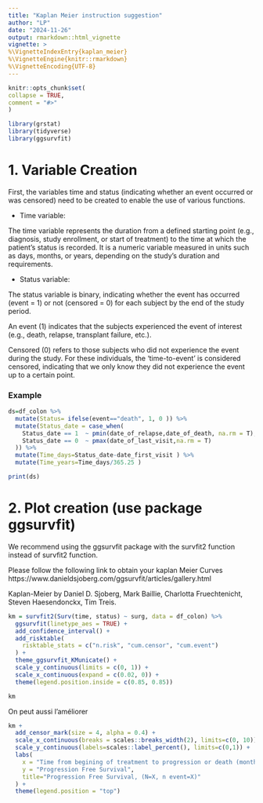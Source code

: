 ```yaml
---
title: "Kaplan Meier instruction suggestion"
author: "LP"
date: "2024-11-26"
output: rmarkdown::html_vignette
vignette: >
%\VignetteIndexEntry{kaplan_meier}
%\VignetteEngine{knitr::rmarkdown}
%\VignetteEncoding{UTF-8}
---
```

  
```r
knitr::opts_chunk$set(
collapse = TRUE,
comment = "#>"
)
```

```r
library(grstat)
library(tidyverse)
library(ggsurvfit)
```

# 1. Variable Creation

First, the variables time and status (indicating whether an event occurred or was censored) need to be created to enable the use of various functions.


* Time variable:

The time variable represents the duration from a defined starting point (e.g., diagnosis, study enrollment, or start of treatment) to the time at which the patient's status is recorded. It is a numeric variable measured in units such as days, months, or years, depending on the study's duration and requirements.

* Status variable:

The status variable is binary, indicating whether the event has occurred (event = 1) or not (censored = 0) for each subject by the end of the study period.

An event (1) indicates that the subjects experienced the event of interest (e.g., death, relapse, transplant failure, etc.).

Censored (0) refers to those subjects who did not experience the event during the study. For these individuals, the 'time-to-event' is considered censored, indicating that we only know they did not experience the event up to a certain point.

### Example

<!-- Look at dataset df_colon -->
```r
ds=df_colon %>%
  mutate(Status= ifelse(event=="death", 1, 0 )) %>%
  mutate(Status_date = case_when(
    Status_date == 1  ~ pmin(date_of_relapse,date_of_death, na.rm = T), 
    Status_date == 0  ~ pmax(date_of_last_visit,na.rm = T)
  )) %>% 
  mutate(Time_days=Status_date-date_first_visit ) %>%  
  mutate(Time_years=Time_days/365.25 )  

print(ds)
```


# 2. Plot creation  (use package ggsurvfit)

We recommend using the ggsurvfit package with the survfit2 function instead of survfit2 function.

Please follow the following link to obtain your kaplan Meier Curves
https://www.danieldsjoberg.com/ggsurvfit/articles/gallery.html

Kaplan-Meier by Daniel D. Sjoberg, Mark Baillie, Charlotta Fruechtenicht, Steven Haesendonckx, Tim Treis.

```r
km = survfit2(Surv(time, status) ~ surg, data = df_colon) %>%
  ggsurvfit(linetype_aes = TRUE) +
  add_confidence_interval() +
  add_risktable(
    risktable_stats = c("n.risk", "cum.censor", "cum.event")
  ) +
  theme_ggsurvfit_KMunicate() +
  scale_y_continuous(limits = c(0, 1)) +
  scale_x_continuous(expand = c(0.02, 0)) +
  theme(legend.position.inside = c(0.85, 0.85))

km
```



On peut aussi l'améliorer

```r
km +
  add_censor_mark(size = 4, alpha = 0.4) +
  scale_x_continuous(breaks = scales::breaks_width(2), limits=c(0, 10)) +
  scale_y_continuous(labels=scales::label_percent(), limits=c(0,1)) +
  labs(
    x = "Time from begining of treatment to progression or death (months)",
    y = "Progression Free Survival",
    title="Progression Free Survival, (N=X, n event=X)"
  ) +
  theme(legend.position = "top")

```




